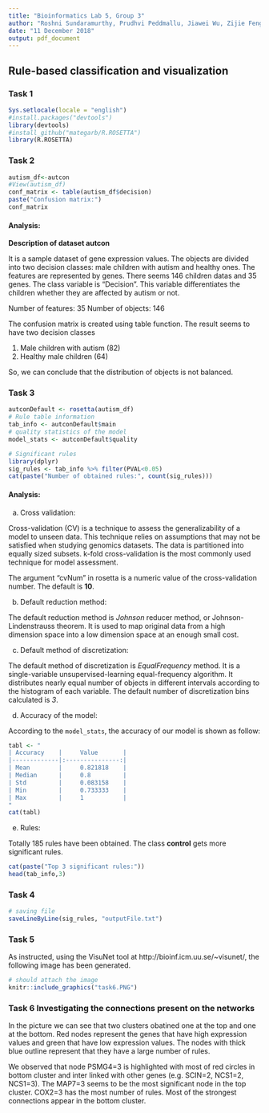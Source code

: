 ```yaml
---
title: "Bioinformatics Lab 5, Group 3"
author: "Roshni Sundaramurthy, Prudhvi Peddmallu, Jiawei Wu, Zijie Feng"
date: "11 December 2018"
output: pdf_document
---
```


## Rule-based classification and visualization
### Task 1

```r
Sys.setlocale(locale = "english")
#install.packages("devtools")
library(devtools)
#install_github("mategarb/R.ROSETTA")
library(R.ROSETTA)
```

### Task 2

```r
autism_df<-autcon
#View(autism_df)
conf_matrix <- table(autism_df$decision)
paste("Confusion matrix:")
conf_matrix
```

#### Analysis:

**Description of dataset autcon**

It is a sample dataset of gene expression values. The objects are divided into two decision classes: male children with autism and healthy ones. The features are represented by genes. There seems 146 children datas and 35 genes. The class variable is "Decision". This variable differentiates the children whether they are affected by autism or not.

Number of features: 35
Number of objects: 146

The confusion matrix is created using table function. The result seems to have two decision classes

1. Male children with autism (82)
2. Healthy male children (64)

So, we can conclude that the distribution of objects is not balanced.

### Task 3

```r
autconDefault <- rosetta(autism_df)
# Rule table information
tab_info <- autconDefault$main
# quality statistics of the model
model_stats <- autconDefault$quality

# Significant rules
library(dplyr)
sig_rules <- tab_info %>% filter(PVAL<0.05)
cat(paste("Number of obtained rules:", count(sig_rules)))
```

#### Analysis:

a) Cross validation:

Cross-validation (CV) is a technique to assess the generalizability of a model to unseen data. This technique relies on assumptions that may not be satisfied when studying genomics datasets. The data is partitioned into equally sized subsets. k-fold cross-validation is the most commonly used technique for model assessment.

The argument "cvNum" in rosetta is a numeric value of the cross-validation number. The default is **10**.

b) Default reduction method:

The default reduction method is *Johnson* reducer method, or Johnson-Lindenstrauss theorem. It is used to map original data from a high dimension space into a low dimension space at an enough small cost.

c) Default method of discretization:

The default method of discretization is *EqualFrequency* method. It is a single-variable unsupervised-learning equal-frequency algorithm. It distributes nearly equal number of objects in different intervals according to the histogram of each variable. The default number of discretization bins calculated is *3*.

d) Accuracy of the model:

According to the `model_stats`, the accuracy of our model is shown as follow:

```r
tabl <- "  
| Accuracy    |     Value       | 
|-------------|:---------------:|
| Mean        |     0.821818    |       
| Median      |     0.8         |        
| Std         |     0.083158    | 
| Min         |     0.733333    | 
| Max         |     1           | 
"
cat(tabl)
```

e) Rules:

Totally 185 rules have been obtained. The class **control** gets more significant rules.

```r
cat(paste("Top 3 significant rules:"))
head(tab_info,3)
```

### Task 4

```r
# saving file
saveLineByLine(sig_rules, "outputFile.txt")
```

### Task 5

As instructed, using the VisuNet tool at http://bioinf.icm.uu.se/~visunet/, the following image has been generated.

```r
# should attach the image
knitr::include_graphics("task6.PNG")
```

### Task 6 Investigating the connections present on the networks

In the picture we can see that two clusters obatined one at the top and one at the bottom. Red nodes represent the genes that have high expression values and green that have low expression values. The nodes with thick blue outline represent that they have a large number of rules. 

We observed that node PSMG4=3 is highlighted with most of red circles in bottom cluster and inter linked with other genes (e.g. SCIN=2, NCS1=2, NCS1=3). The MAP7=3 seems to be the most significant node in the top cluster. COX2=3 has the most number of rules. Most of the strongest connections appear in the bottom cluster.

